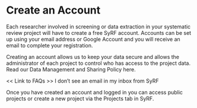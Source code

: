 # Create an Account {#createAccount}

Each researcher involved in screening or data extraction in your systematic review project will have to create a free SyRF account. Accounts can be set up using your email address or Google Account and you will receive an email to complete your registration.

Creating an account allows us to keep your data secure and allows the administrator of each project to control who has access to the project data. Read our Data Management and Sharing Policy here.
<!-- link -->

<< Link to FAQs >>
I don’t see an email in my inbox from SyRF

Once you have created an account and logged in you can access public projects or create a new project via the Projects tab in SyRF.